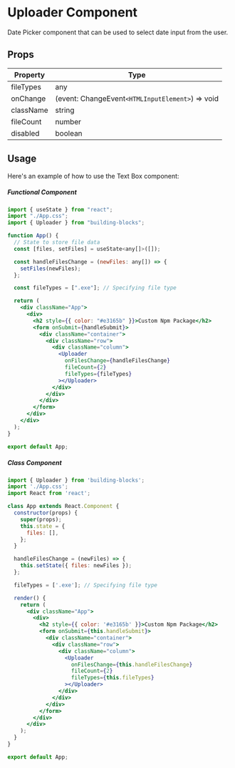 # Uploader Component

Date Picker component that can be used to select date input from the user.

## Props

| Property  | Type                                             |
| --------- | ------------------------------------------------ |
| fileTypes | any                                              |
| onChange  | (event: ChangeEvent`<HTMLInputElement>`) => void |
| className | string                                           |
| fileCount | number                                           |
| disabled  | boolean                                          |

## Usage

Here's an example of how to use the Text Box component:

##### Functional Component

```jsx filename="App.tsx"
import { useState } from "react";
import "./App.css";
import { Uploader } from "building-blocks";

function App() {
  // State to store file data
  const [files, setFiles] = useState<any[]>([]);

  const handleFilesChange = (newFiles: any[]) => {
    setFiles(newFiles);
  };

  const fileTypes = [".exe"]; // Specifying file type

  return (
    <div className="App">
      <div>
        <h2 style={{ color: "#e3165b" }}>Custom Npm Package</h2>
        <form onSubmit={handleSubmit}>
          <div className="container">
            <div className="row">
              <div className="column">
                <Uploader
                  onFilesChange={handleFilesChange}
                  fileCount={2}
                  fileTypes={fileTypes}
                ></Uploader>
              </div>
            </div>
          </div>
        </form>
      </div>
    </div>
  );
}

export default App;
```

##### Class Component

```jsx filename="App.tsx"
import { Uploader } from 'building-blocks';
import './App.css';
import React from 'react';

class App extends React.Component {
  constructor(props) {
    super(props);
    this.state = {
      files: [],
    };
  }

  handleFilesChange = (newFiles) => {
    this.setState({ files: newFiles });
  };

  fileTypes = ['.exe']; // Specifying file type

  render() {
    return (
      <div className="App">
        <div>
          <h2 style={{ color: '#e3165b' }}>Custom Npm Package</h2>
          <form onSubmit={this.handleSubmit}>
            <div className="container">
              <div className="row">
                <div className="column">
                  <Uploader
                    onFilesChange={this.handleFilesChange}
                    fileCount={2}
                    fileTypes={this.fileTypes}
                  ></Uploader>
                </div>
              </div>
            </div>
          </form>
        </div>
      </div>
    );
  }
}

export default App;
```
